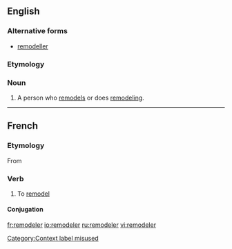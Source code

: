 ==English==

===Alternative forms===
*[[remodeller]]

===Etymology===
{{suffix|remodel|er}}

===Noun===
{{en-noun}}

# A person who [[remodel]]s or does [[remodeling]].

----
==French==

===Etymology===
From {{prefix|re|modeler|lang=fr}}

===Verb===
{{fr-verb}} {{context|transitive|lang=fr}}[[Category:Context label misused]]

# To [[remodel]]

====Conjugation====
{{fr-conj-e-er|remod|l|avoir}}

[[fr:remodeler]]
[[io:remodeler]]
[[ru:remodeler]]
[[vi:remodeler]]